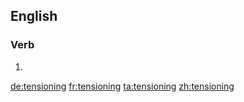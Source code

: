 ==English==

===Verb===
{{head|en|present participle}}

# {{present participle of|tension|lang=en}}

[[de:tensioning]]
[[fr:tensioning]]
[[ta:tensioning]]
[[zh:tensioning]]